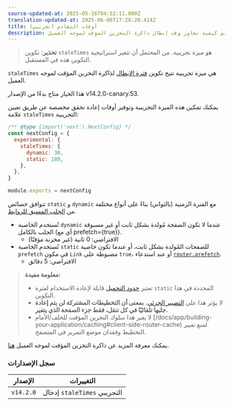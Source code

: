 ```yaml
---
source-updated-at: 2025-05-16T04:52:11.000Z
translation-updated-at: 2025-06-06T17:28:28.414Z
title: أوقات التقادم (تجريبي)
description: تعلم كيفية تجاوز وقت إبطال ذاكرة التخزين المؤقت لموجه العميل (Client Router Cache).
---
```


> **تحذير**: تكوين `staleTimes` هو ميزة تجريبية. من المحتمل أن تتغير استراتيجية التكوين هذه في المستقبل.

`staleTimes` هي ميزة تجريبية تتيح تكوين [فترة الإبطال](/docs/app/building-your-application/caching#duration-3) لذاكرة التخزين المؤقت لموجه العميل.

هذا الخيار متاح بدءًا من الإصدار v14.2.0-canary.53.

يمكنك تمكين هذه الميزة التجريبية وتوفير أوقات إعادة تحقق مخصصة عن طريق تعيين علامة `staleTimes` التجريبية:

```js filename="next.config.js"
/** @type {import('next').NextConfig} */
const nextConfig = {
  experimental: {
    staleTimes: {
      dynamic: 30,
      static: 180,
    },
  },
}

module.exports = nextConfig
```

تتوافق خصائص `static` و `dynamic` مع الفترة الزمنية (بالثواني) بناءً على أنواع مختلفة من [الجلب المسبق للروابط](/docs/app/api-reference/components/link#prefetch).

- تُستخدم الخاصية `dynamic` عندما لا تكون الصفحة مُولدة بشكل ثابت أو غير مسبوقة الجلب بالكامل (أي مع prefetch={true}).
  - الافتراضي: 0 ثانية (غير مخزنة مؤقتًا)
- تُستخدم الخاصية `static` للصفحات المُولدة بشكل ثابت، أو عندما تكون خاصية `prefetch` في مكون `Link` مضبوطة على `true`، أو عند استدعاء [`router.prefetch`](/docs/app/building-your-application/caching#routerprefetch).
  - الافتراضي: 5 دقائق

> **معلومة مفيدة:**
>
> - تعتبر [حدود التحميل](/docs/app/api-reference/file-conventions/loading) قابلة لإعادة الاستخدام لفترة `static` المحددة في هذا التكوين.
> - لا يؤثر هذا على [التصيير الجزئي](/docs/app/building-your-application/routing/linking-and-navigating#4-partial-rendering)، **بمعنى أن التخطيطات المشتركة لن يتم إعادة جلبها تلقائيًا في كل تنقل، فقط جزء الصفحة الذي يتغير.**
> - لا يغير هذا سلوك التخزين المؤقت للخلف/الأمام [/docs/app/building-your-application/caching#client-side-router-cache) لمنع تغيير التخطيط وفقدان موضع التمرير في المتصفح.

يمكنك معرفة المزيد عن ذاكرة التخزين المؤقت لموجه العميل [هنا](/docs/app/building-your-application/caching#client-side-router-cache).

### سجل الإصدارات

| الإصدار   | التغييرات                              |
| --------- | ------------------------------------ |
| `v14.2.0` | إدخال `staleTimes` التجريبي |